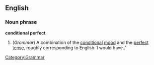 ==English==
===Noun phrase===
'''conditional perfect'''
#(''Grammar'') A combination of the [[conditional]] [[mood]] and the [[perfect]] [[tense]], roughly corresponding to English 'I would have..'

[[Category:Grammar]]